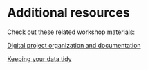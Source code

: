 # Additional resources

Check out these related workshop materials:

[Digital project organization and documentation](https://ucdavisdatalab.github.io/workshop_how-to-data-documentation/)

[Keeping your data tidy](https://ucdavisdatalab.github.io/workshop_keeping_data_tidy/)